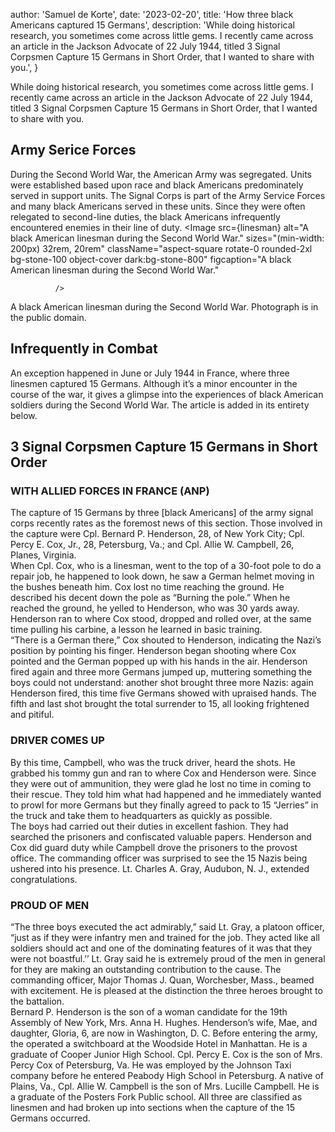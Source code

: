 

  author: 'Samuel de Korte',
  date: '2023-02-20',
  title: 'How three black Americans captured 15 Germans',
  description:
    'While doing historical research, you sometimes come across little gems. I recently came across an article in the Jackson Advocate of 22 July 1944, titled 3 Signal Corpsmen Capture 15 Germans in Short Order, that I wanted to share with you.',
}


While doing historical research, you sometimes come across little gems. I recently came across an article in the Jackson Advocate of 22 July 1944, titled 3 Signal Corpsmen Capture 15 Germans in Short Order, that I wanted to share with you.
## Army Serice Forces 
During the Second World War, the American Army was segregated. Units were established based upon race and black Americans predominately served in support units. The Signal Corps is part of the Army Service Forces and many black Americans served in these units. Since they were often relegated to second-line duties, the black Americans infrequently encountered enemies in their line of duty.
<Image
                src={linesman}
                alt="A black American linesman during the Second World War."
                sizes="(min-width: 200px) 32rem, 20rem"
                className="aspect-square rotate-0 rounded-2xl bg-stone-100 object-cover dark:bg-stone-800"
                figcaption="A black American linesman during the Second World War."
                
              />
A black American linesman during the Second World War. Photograph is in the public domain.
## Infrequently in Combat
An exception happened in June or July 1944 in France, where three linesmen captured 15 Germans. Although it’s a minor encounter in the course of the war, it gives a glimpse into the experiences of black American soldiers during the Second World War. The article is added in its entirety below.  

## 3 Signal Corpsmen Capture 15 Germans in Short Order

### WITH ALLIED FORCES IN FRANCE (ANP)
The capture of 15 Germans by three [black Americans] of the army signal corps recently rates as the foremost news of this section. Those involved in the capture were Cpl. Bernard P. Henderson, 28, of New York City; Cpl. Percy E. Cox, Jr., 28, Petersburg, Va.; and Cpl. Allie W. Campbell, 26, Planes, Virginia.  
	When Cpl. Cox, who is a linesman, went to the top of a 30-foot pole to do a repair job, he happened to look down, he saw a German helmet moving in the bushes beneath him. Cox lost no time reaching the ground. He described his decent down the pole as “Burning the pole.” When he reached the ground, he yelled to Henderson, who was 30 yards away. Henderson ran to where Cox stood, dropped and rolled over, at the same time pulling his carbine, a lesson he learned in basic training.  
	“There is a German there,” Cox shouted to Henderson, indicating the Nazi’s position by pointing his finger. Henderson began shooting where Cox pointed and the German popped up with his hands in the air. Henderson fired again and three more Germans jumped up, muttering something the boys could not understand: another shot brought three more Nazis: again Henderson fired, this time five Germans showed with upraised hands. The fifth and last shot brought the total surrender to 15, all looking frightened and pitiful.
### DRIVER COMES UP
By this time, Campbell, who was the truck driver, heard the shots. He grabbed his tommy gun and ran to where Cox and Henderson were.
Since they were out of ammunition, they were glad he lost no time in coming to their rescue. They told him what had happened and he immediately wanted to prowl for more Germans but they finally agreed to pack to 15 “Jerries” in the truck and take them to headquarters as quickly as possible.  
The boys had carried out their duties in excellent fashion. They had searched the prisoners and confiscated valuable papers. Henderson and Cox did guard duty while Campbell drove the prisoners to the provost office. The commanding officer was surprised to see the 15 Nazis being ushered into his presence. Lt. Charles A. Gray, Audubon, N. J., extended congratulations.
### PROUD OF MEN
“The three boys executed the act admirably,” said Lt. Gray, a platoon officer, “just as if they were infantry men and trained for the job. They acted like all soldiers should act and one of the dominating features of it was that they were not boastful.’’ Lt. Gray said he is extremely proud of the men in general for they are making an outstanding contribution to the cause.
The commanding officer, Major Thomas J. Quan, Worchesber, Mass., beamed with excitement. He is pleased at the distinction the three heroes brought to the battalion.  
Bernard P. Henderson is the son of a woman candidate for the 19th Assembly of New York, Mrs. Anna H. Hughes. Henderson’s wife, Mae, and daughter, Gloria, 6, are now in Washington, D. C. Before entering the army, the operated a switchboard at the Woodside Hotel in Manhattan. He is a graduate of Cooper Junior High School. 
Cpl. Percy E. Cox is the son of Mrs. Percy Cox of Petersburg, Va. He was employed by the Johnson Taxi company before he entered Peabody High School in Petersburg. A native of Plains, Va., 
Cpl. Allie W. Campbell is the son of Mrs. Lucille Campbell. He is a graduate of the Posters Fork Public school. All three are classified as linesmen and had broken up into sections when the capture of the 15 Germans occurred.
